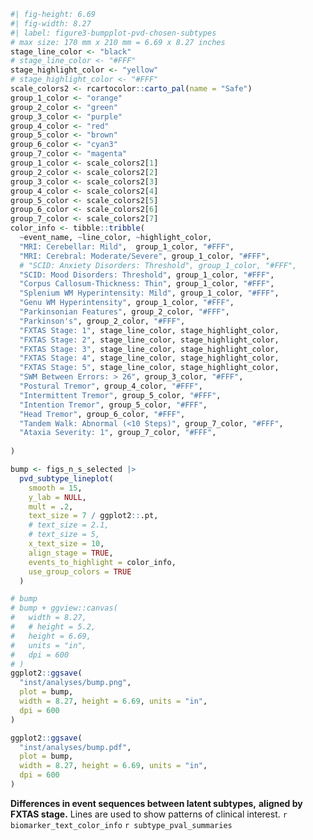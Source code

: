 ::: {#fig-pvd_chosen_subtypes_bumpplot custom-style="Caption"}

```r
#| fig-height: 6.69
#| fig-width: 8.27
#| label: figure3-bumpplot-pvd-chosen-subtypes
# max size: 170 mm x 210 mm = 6.69 x 8.27 inches 
stage_line_color <- "black"
# stage_line_color <- "#FFF"
stage_highlight_color <- "yellow"
# stage_highlight_color <- "#FFF"
scale_colors2 <- rcartocolor::carto_pal(name = "Safe")
group_1_color <- "orange"
group_2_color <- "green"
group_3_color <- "purple"
group_4_color <- "red"
group_5_color <- "brown"
group_6_color <- "cyan3"
group_7_color <- "magenta"
group_1_color <- scale_colors2[1]
group_2_color <- scale_colors2[2]
group_3_color <- scale_colors2[3]
group_4_color <- scale_colors2[4]
group_5_color <- scale_colors2[5]
group_6_color <- scale_colors2[6]
group_7_color <- scale_colors2[7]
color_info <- tibble::tribble(
  ~event_name, ~line_color, ~highlight_color,
  "MRI: Cerebellar: Mild",  group_1_color, "#FFF",
  "MRI: Cerebral: Moderate/Severe", group_1_color, "#FFF",
  # "SCID: Anxiety Disorders: Threshold", group_1_color, "#FFF",
  "SCID: Mood Disorders: Threshold", group_1_color, "#FFF",
  "Corpus Callosum-Thickness: Thin", group_1_color, "#FFF",
  "Splenium WM Hyperintensity: Mild", group_1_color, "#FFF",
  "Genu WM Hyperintensity", group_1_color, "#FFF",
  "Parkinsonian Features", group_2_color, "#FFF",
  "Parkinson's", group_2_color, "#FFF",
  "FXTAS Stage: 1", stage_line_color, stage_highlight_color,
  "FXTAS Stage: 2", stage_line_color, stage_highlight_color,
  "FXTAS Stage: 3", stage_line_color, stage_highlight_color,
  "FXTAS Stage: 4", stage_line_color, stage_highlight_color,
  "FXTAS Stage: 5", stage_line_color, stage_highlight_color,
  "SWM Between Errors: > 26", group_3_color, "#FFF",
  "Postural Tremor", group_4_color, "#FFF",
  "Intermittent Tremor", group_5_color, "#FFF",
  "Intention Tremor", group_5_color, "#FFF",
  "Head Tremor", group_6_color, "#FFF",
  "Tandem Walk: Abnormal (<10 Steps)", group_7_color, "#FFF",
  "Ataxia Severity: 1", group_7_color, "#FFF",
  
)

bump <- figs_n_s_selected |> 
  pvd_subtype_lineplot(
    smooth = 15,
    y_lab = NULL,
    mult = .2,
    text_size = 7 / ggplot2::.pt,
    # text_size = 2.1,
    # text_size = 5,
    x_text_size = 10,
    align_stage = TRUE,
    events_to_highlight = color_info,
    use_group_colors = TRUE
  )

# bump
# bump + ggview::canvas(
#   width = 8.27,
#   # height = 5.2,
#   height = 6.69,
#   units = "in",
#   dpi = 600
# )
ggplot2::ggsave(
  "inst/analyses/bump.png", 
  plot = bump, 
  width = 8.27, height = 6.69, units = "in", 
  dpi = 600
)

ggplot2::ggsave(
  "inst/analyses/bump.pdf", 
  plot = bump, 
  width = 8.27, height = 6.69, units = "in", 
  dpi = 600
)


```

**Differences in event sequences between latent subtypes,**
**aligned by FXTAS stage.**
Lines are used to show patterns of clinical interest.
`r biomarker_text_color_info`
`r subtype_pval_summaries`
:::
